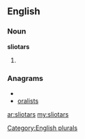 ==English==

===Noun===
'''sliotars'''

# {{plural of|[[sliotar]]}}

===Anagrams===
* {{alphagram|ailorsst}}
* [[oralists#English|oralists]]

[[Category:English plurals]]

[[ar:sliotars]]
[[my:sliotars]]